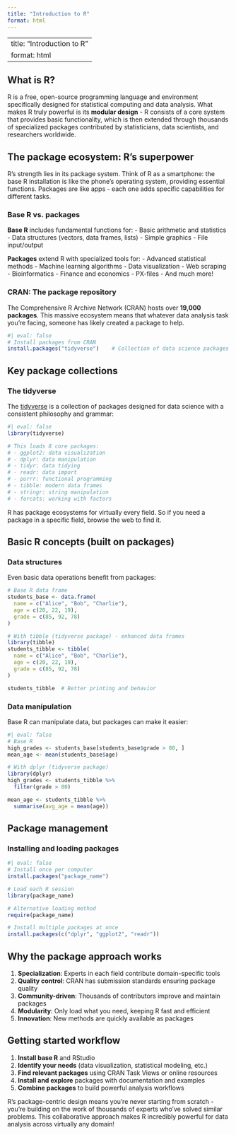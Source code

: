 ```yaml
---
title: "Introduction to R"
format: html
---
```

---
title: "Introduction to R"
format: html
---

## What is R?

R is a free, open-source programming language and environment specifically designed for statistical computing and data analysis. What makes R truly powerful is its **modular design** - R consists of a core system that provides basic functionality, which is then extended through thousands of specialized packages contributed by statisticians, data scientists, and researchers worldwide.

## The package ecosystem: R's superpower

R's strength lies in its package system. Think of R as a smartphone: the base R installation is like the phone's operating system, providing essential functions. Packages are like apps - each one adds specific capabilities for different tasks.

### Base R vs. packages

**Base R** includes fundamental functions for:
- Basic arithmetic and statistics
- Data structures (vectors, data frames, lists)
- Simple graphics
- File input/output

**Packages** extend R with specialized tools for:
- Advanced statistical methods
- Machine learning algorithms
- Data visualization
- Web scraping
- Bioinformatics
- Finance and economics
- PX-files
- And much more!

### CRAN: The package repository

The Comprehensive R Archive Network (CRAN) hosts over **19,000 packages**. This massive ecosystem means that whatever data analysis task you're facing, someone has likely created a package to help.

```r
#| eval: false
# Install packages from CRAN
install.packages("tidyverse")    # Collection of data science packages
```

## Key package collections

### The tidyverse

The [tidyverse](https://www.tidyverse.org/) is a collection of packages designed for data science with a consistent philosophy and grammar:

```r
#| eval: false
library(tidyverse)

# This loads 8 core packages:
# - ggplot2: data visualization
# - dplyr: data manipulation
# - tidyr: data tidying
# - readr: data import
# - purrr: functional programming
# - tibble: modern data frames
# - stringr: string manipulation
# - forcats: working with factors
```

R has package ecosystems for virtually every field. So if you need a package in a specific field, browse the web to find it.


## Basic R concepts (built on packages)

### Data structures

Even basic data operations benefit from packages:

```r
# Base R data frame
students_base <- data.frame(
  name = c("Alice", "Bob", "Charlie"),
  age = c(20, 22, 19),
  grade = c(85, 92, 78)
)

# With tibble (tidyverse package) - enhanced data frames
library(tibble)
students_tibble <- tibble(
  name = c("Alice", "Bob", "Charlie"),
  age = c(20, 22, 19),
  grade = c(85, 92, 78)
)

students_tibble  # Better printing and behavior
```

### Data manipulation

Base R can manipulate data, but packages can make it easier:

```r
#| eval: false
# Base R
high_grades <- students_base[students_base$grade > 80, ]
mean_age <- mean(students_base$age)

# With dplyr (tidyverse package) 
library(dplyr)
high_grades <- students_tibble %>% 
  filter(grade > 80)

mean_age <- students_tibble %>% 
  summarise(avg_age = mean(age))
```

## Package management

### Installing and loading packages

```r
#| eval: false
# Install once per computer
install.packages("package_name")

# Load each R session
library(package_name)

# Alternative loading method
require(package_name)

# Install multiple packages at once
install.packages(c("dplyr", "ggplot2", "readr"))
```


## Why the package approach works

1. **Specialization**: Experts in each field contribute domain-specific tools
2. **Quality control**: CRAN has submission standards ensuring package quality
3. **Community-driven**: Thousands of contributors improve and maintain packages
4. **Modularity**: Only load what you need, keeping R fast and efficient
5. **Innovation**: New methods are quickly available as packages

## Getting started workflow

1. **Install base R** and RStudio
2. **Identify your needs** (data visualization, statistical modeling, etc.)
3. **Find relevant packages** using CRAN Task Views or online resources
4. **Install and explore** packages with documentation and examples
5. **Combine packages** to build powerful analysis workflows

R's package-centric design means you're never starting from scratch - you're building on the work of thousands of experts who've solved similar problems. This collaborative approach makes R incredibly powerful for data analysis across virtually any domain!